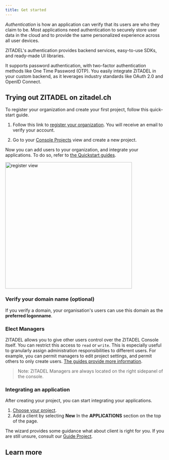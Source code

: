 ```yaml
---
title: Get started
---
```



*Authentication* is how an application can verify that its users are who they claim to be.
Most applications need authentication to securely store user data in the cloud and to provide the same personalized experience across all user devices.

ZITADEL's authentication provides backend services, easy-to-use SDKs, and ready-made UI libraries.

It supports password authentication,
with two-factor authentication methods like One Time Password (OTP).
You easily integrate ZITADEL in your custom backend,
as it leverages industry standards like OAuth 2.0 and OpenID Connect.


## Trying out ZITADEL on zitadel.ch

To register your organization and create your first project, follow this quick-start guide.

<Column>
<div>

1. Follow this link to [register your organization](https://accounts.zitadel.ch/register/org).
You will receive an email to verify your account.

2. Go to your [Console Projects](https://console.zitadel.ch/projects) view and create a new project.

Now you can add users to your organization, and integrate your applications.
To do so, refer to [the Quickstart guides](../../quickstarts/introduction).

</div>
<img width="400px" src="/img/accounts_org_register_light.png" alt="register view"/>
</Column>

### Verify your domain name (optional)

If you verify a domain, your organisation's users can use this domain as the **preferred logonname**.

### Elect Managers

ZITADEL allows you to give other users control over the ZITADEL Console itself.
You can restrict this access to `read` or `write`.
This is especially useful to granularly assign administration responsibilities to different users.
For example, you can permit managers to edit project settings, and permit others to only create users.
[The guides provide more information](../overview).

> Note: ZITADEL Managers are always located on the right sidepanel of the console.

### Integrating an application

After creating your project, you can start integrating your applications.

1. [Choose your project](https://console.zitadel.ch/projects).
1. Add a client by selecting **New** In the **APPLICATIONS** section on the top of the page.

The wizard provides some guidance what about client is right for you.
If you are still unsure, consult our [Guide Project](projects).

## Learn more
